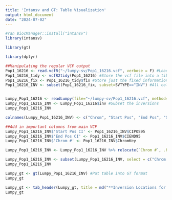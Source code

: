 ```yaml
---
title: 'Intansv and GT: Table Visualization'
output: html_document
date: "2024-07-02"
---
```


```r
#ran BiocManager::install("intansv")
library(intansv)

library(gt)

library(dplyr)
```

```r
##Manipulating the regular VCF output
Pop1_16216 <- read.vcfR("~/lumpy-sv/Pop1_16216.vcf", verbose = F) #Load in the VCF file
Pop1_16216_tidy <- vcfR2tidy(Pop1_16216) #Store the vcf file into a tibble to subset
Pop1_16216_fix <- Pop1_16216_tidy$fix #Store just the fixed information of the vcf file
Pop1_16216_INV <- subset(Pop1_16216_fix, subset=SVTYPE=="INV") #All columns with just INV


Lumpy_Pop1_16216 <- readLumpy(file="~/lumpy-sv/Pop1_16216.vcf", method="Lumpy", regSizeLowerCutoff = 50, readsSupport = 1) #Use intansv to read Lumpy vcf file
Lumpy_Pop1_16216_INV <- Lumpy_Pop1_16216$inv #Subset the inversions
Lumpy_Pop1_16216_INV

colnames(Lumpy_Pop1_16216_INV) <- c("Chrom", "Start Pos", "End Pos", "Size", "Supporting Evidence") #Change the column names

##Add in important columns from main VCF
Lumpy_Pop1_16216_INV$'Start Pos CI' <- Pop1_16216_INV$CIPOS95
Lumpy_Pop1_16216_INV$'End Pos CI' <- Pop1_16216_INV$CIEND95
Lumpy_Pop1_16216_INV$'Chrom #' <- Pop1_16216_INV$ChromKey

Lumpy_Pop1_16216_INV <- Lumpy_Pop1_16216_INV %>% relocate(`Chrom #`, .before=Chrom) #Use dplyr to move Chromosome Number to the beginning of the table

Lumpy_Pop1_16216_INV <- subset(Lumpy_Pop1_16216_INV, select = c("Chrom #", "Start Pos", "End Pos", "Size", "Start Pos CI", "End Pos CI")) #Select columns I want to remain in final table
Lumpy_Pop1_16216_INV

```

```r
Lumpy_gt <- gt(Lumpy_Pop1_16216_INV) #Put table into GT format
Lumpy_gt

Lumpy_gt <- tab_header(Lumpy_gt, title = md("**Inversion Locations for Individual Pop1_16216**")) #Insert title into GT table
Lumpy_gt

```


